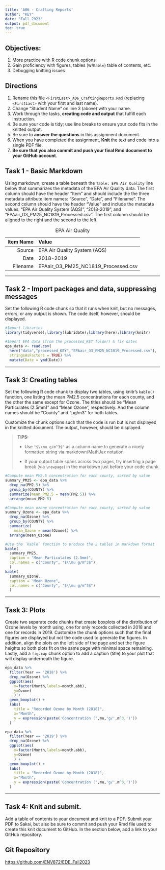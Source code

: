 ---
title: 'A06 - Crafting Reports'
author: "KEY" 
date: "Fall 2023"
output: pdf_document
toc: true
---

## Objectives:

1.  More practice with R code chunk options
1.  Gain proficiency with figures, tables (w/`Kable`) table of contents, etc.
1.  Debugging knitting issues

## Directions

1.  Rename this file `<FirstLast>_A06_CraftingReports.Rmd` (replacing `<FirstLast>` with your first and last name).
1.  Change "Student Name" on line 3 (above) with your name.
1.  Work through the tasks, **creating code and output** that fulfill each instruction.
1.  Be sure your code is tidy; use line breaks to ensure your code fits in the knitted output.
1.  Be sure to **answer the questions** in this assignment document.
1.  When you have completed the assignment, **Knit** the text and code into a single PDF file.
1.  **Be sure that you also commit and push your final Rmd document to your GitHub account**.

## Task 1 - Basic Markdown

Using markdown, create a table beneath the `Table: EPA Air Quality` line below that summarizes the metadata of the EPA Air Quality data. The first column should have the header "Item" and should include the the three metadata attribute item names: "Source", "Date", and "Filename". The second column should have the header "Value" and include the metadata values: "EPA Air Quality System (AQS)", "2018-2019", and "EPAair_O3_PM25_NC1819_Processed.csv". The first column should be aligned to the right and the second to the left.

Table: EPA Air Quality

| Item Name | Value |
|----:|:----|
| Source | EPA Air Quality System (AQS) |
| Date | 2018-2019 |
| Filename | EPAair_O3_PM25_NC1819_Processed.csv |

---

## Task 2 - Import packages and data, suppressing messages

Set the following R code chunk so that it runs when knit, but no messages, errors, or any output is shown. The code itself, however, should be displayed.

```{r project.setup, echo=TRUE, error=FALSE, message=FALSE}
#Import libraries
library(tidyverse);library(lubridate);library(here);library(knitr)

#Import EPA data (from the processed_KEY folder) & fix dates
epa_data <- read.csv(
  here("data","processed_KEY","EPAair_O3_PM25_NC1819_Processed.csv"),
  stringsAsFactors = TRUE) %>% 
  mutate(Date = ymd(Date))
```

---

## Task 3: Creating tables

Set the following R code chunk to display two tables, using knitr's `kable()` function, one listing the mean PM2.5 concentrations for each county, and the other the same except for Ozone. The titles should be "Mean Particulates (2.5mm)" and "Mean Ozone", respectively. And the column names should be "County" and "µg/m3" for both tables.

Customize the chunk options such that the code is run but is not displayed in the knitted document. The output, however, should be displayed.

> **TIPS:**
>
> -   Use `"$\\mu g/m^3$"` as a column name to generate a nicely formatted string via markdown/MathJax notation
>
> -   If your output table spans across two pages, try inserting a page break (via `\newpage`) in the markdown just before your code chunk.

\newpage

```{r data.summary, echo=F}
#Compute mean PM2.5 concentration for each county, sorted by value
summary_PM25 <- epa_data %>% 
  drop_na(PM2.5) %>% 
  group_by(COUNTY) %>% 
  summarize(mean_PM2.5 = mean(PM2.5)) %>% 
  arrange(mean_PM2.5)

#Compute mean ozone concentration for each county, sorted by value
summary_Ozone <- epa_data %>% 
  drop_na(Ozone) %>% 
  group_by(COUNTY) %>% 
  summarize(
    mean_Ozone = mean(Ozone)) %>% 
  arrange(mean_Ozone)

#Use the `kable` function to produce the 2 tables in markdown format
kable(
  summary_PM25, 
  caption = "Mean Particulates (2.5mm)",
  col.names = c("County", "$\\mu g/m^3$")
  )
kable(
  summary_Ozone,
  caption = "Mean Ozone",
  col.names = c("County", "$\\mu g/m^3$")
  )

```

---

## Task 3: Plots

Create two separate code chunks that create boxplots of the distribution of Ozone levels by month using, one for only records collected in 2018 and one for records in 2019. Customize the chunk options such that the final figures are displayed but not the code used to generate the figures. In addition, align the plots on the left side of the page and set the figure heights so both plots fit on the same page with minimal space remaining. Lastly, add a `fig.cap` chunk option to add a caption (title) to your plot that will display underneath the figure.

```{r task3.1, echo=F, fig.align='left', fig.cap="Monthly Ozone, 2018", out.height="40%"}
epa_data %>% 
  filter(Year == '2018') %>% 
  drop_na(Ozone) %>% 
  ggplot(aes(
    x=factor(Month,labels=month.abb),
    y=Ozone)
    ) + 
  geom_boxplot() +
  labs(
    title = "Recorded Ozone by Month (2018)",
    x="Month",
    y = expression(paste('Concentration (',mu,'g/',m^3,')'))
  )
```

```{r task3.2,echo=F, fig.align='left', fig.cap="Monthly Ozone, 2019", out.height="40%"}
epa_data %>% 
  filter(Year == '2019') %>% 
  drop_na(Ozone) %>% 
  ggplot(aes(
    x=factor(Month,labels=month.abb),
    y=Ozone)
    ) + 
  geom_boxplot() +
  labs(
    title = "Recorded Ozone by Month (2018)",
    x="Month",
    y = expression(paste('Concentration (',mu,'g/',m^3,')'))
  )
```

---
\newpage

## Task 4: Knit and submit.
Add a table of contents to your document and knit to a PDF. Submit your PDF to Sakai, but also be sure to commit and push your Rmd file used to create this knit document to GitHub. In the section below, add a link to your GitHub repository. 

## Git Repository
<https://github.com/ENV872/EDE_Fall2023>
